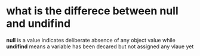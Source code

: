 # what is the differece between null and undifind 

<b>null</b> is a value indicates deliberate absence of any object value 
while <b>undifind</b> means a variable has been decared but not assigned any vlaue yet 